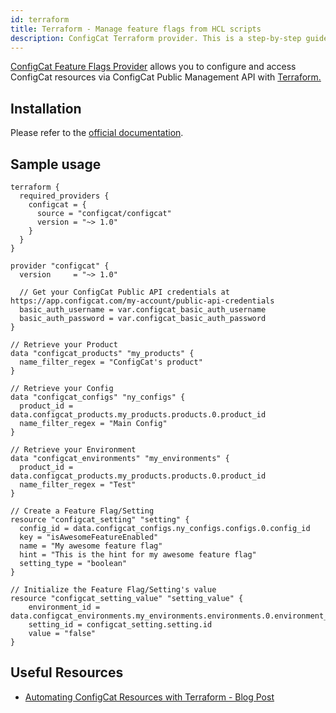 ```yaml
---
id: terraform
title: Terraform - Manage feature flags from HCL scripts
description: ConfigCat Terraform provider. This is a step-by-step guide on how to manage feature flags from Terraform using the ConfigCat Terraform provider.
---
```


<a href="https://registry.terraform.io/providers/configcat/configcat" target="_blank" >ConfigCat Feature Flags Provider</a> allows you to configure and access ConfigCat resources via ConfigCat Public Management API with <a href="https://www.terraform.io/" target="_blank" >Terraform.</a>

## Installation

Please refer to the <a href="https://registry.terraform.io/providers/configcat/configcat/latest/docs" target="_blank">official documentation</a>.

## Sample usage

```hcl
terraform {
  required_providers {
    configcat = {
      source = "configcat/configcat"
      version = "~> 1.0"
    }
  }
}

provider "configcat" {
  version     = "~> 1.0"

  // Get your ConfigCat Public API credentials at https://app.configcat.com/my-account/public-api-credentials
  basic_auth_username = var.configcat_basic_auth_username
  basic_auth_password = var.configcat_basic_auth_password
}

// Retrieve your Product
data "configcat_products" "my_products" {
  name_filter_regex = "ConfigCat's product"
}

// Retrieve your Config
data "configcat_configs" "ny_configs" {
  product_id = data.configcat_products.my_products.products.0.product_id
  name_filter_regex = "Main Config"
}

// Retrieve your Environment
data "configcat_environments" "my_environments" {
  product_id = data.configcat_products.my_products.products.0.product_id
  name_filter_regex = "Test"
}

// Create a Feature Flag/Setting
resource "configcat_setting" "setting" {
  config_id = data.configcat_configs.ny_configs.configs.0.config_id
  key = "isAwesomeFeatureEnabled"
  name = "My awesome feature flag"
  hint = "This is the hint for my awesome feature flag"
  setting_type = "boolean"
}

// Initialize the Feature Flag/Setting's value
resource "configcat_setting_value" "setting_value" {
    environment_id = data.configcat_environments.my_environments.environments.0.environment_id
    setting_id = configcat_setting.setting.id
    value = "false"
}
```

## Useful Resources

- [Automating ConfigCat Resources with Terraform - Blog Post](https://configcat.com/blog/2023/06/02/infrastructure-as-code-terraform-integration/)
